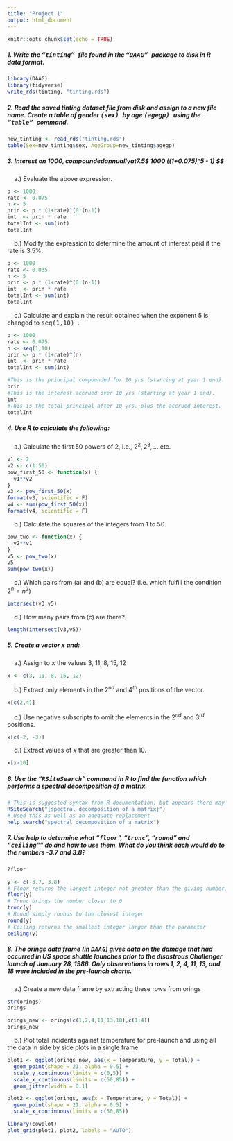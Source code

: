 ```yaml
---
title: "Project 1"
output: html_document
---
```


```r
knitr::opts_chunk$set(echo = TRUE)
```

##### 1. Write the <tt> "tinting" </tt>  file found in the <tt> "DAAG" </tt> package to disk in R data format.  
```r
library(DAAG)
library(tidyverse)
write_rds(tinting, "tinting.rds")
```
##### 2. Read the saved tinting dataset file from disk and assign to a new file name. Create a table of gender <tt> (sex) </tt> by age <tt> (agegp) </tt> using the <tt> "table" </tt> command.
```r
new_tinting <- read_rds("tinting.rds")
table(Sex=new_tinting$sex, AgeGroup=new_tinting$agegp)
```
##### 3. Interest on $1000, compounded annually at 7.5% for five years, can be determined with:
$$ 1000 \times ((1+0.075)^5 - 1) $$
&nbsp; &nbsp; a.) Evaluate the above expression.
```r
p <- 1000
rate <- 0.075
n <- 5
prin <- p * (1+rate)^(0:(n-1))
int  <- prin * rate
totalInt <- sum(int)
totalInt
```
&nbsp; &nbsp; b.) Modify the expression to determine the amount of interest paid if the rate is 3.5%.
```r
p <- 1000
rate <- 0.035
n <- 5
prin <- p * (1+rate)^(0:(n-1))
int  <- prin * rate
totalInt <- sum(int)
totalInt
```
&nbsp; &nbsp; c.) Calculate and explain the result obtained when the exponent 5 is changed to <tt> seq(1,10) </tt>.  
```r
p <- 1000
rate <- 0.075
n <- seq(1,10)
prin <- p * (1+rate)^(n)
int  <- prin * rate
totalInt <- sum(int)

#This is the principal compounded for 10 yrs (starting at year 1 end).
prin
#This is the interest accrued over 10 yrs (starting at year 1 end).
int
#This is the total principal after 10 yrs. plus the accrued interest.
totalInt
```
##### 4. Use R to calculate the following:
&nbsp; &nbsp; a.) Calculate the first 50 powers of 2, i.e., $2^2, 2^3,\ldots$ etc.
```r
v1 <- 2
v2 <- c(1:50)
pow_first_50 <- function(x) {
  v1**v2
}
v3 <- pow_first_50(x)
format(v3, scientific = F)
v4 <- sum(pow_first_50(x))
format(v4, scientific = F)
```
&nbsp; &nbsp; b.) Calculate the squares of the integers from 1 to 50.
```r
pow_two <- function(x) {
  v2**v1
}
v5 <- pow_two(x)
v5
sum(pow_two(x))
```
&nbsp; &nbsp; c.) Which pairs from (a) and (b) are equal? (i.e. which fulfill the condition $2^n = n^2$)
```r
intersect(v3,v5)
```
&nbsp; &nbsp; d.) How many pairs from (c) are there?
```r
length(intersect(v3,v5))
```
##### 5. Create a vector <tt>x</tt> and:   
&nbsp; &nbsp; a.) Assign to <tt>x</tt> the values 3, 11, 8, 15, 12
```r
x <- c(3, 11, 8, 15, 12)
```
&nbsp; &nbsp; b.) Extract only elements in the $2^{nd}$ and $4^{th}$ positions of the vector.
```r
x[c(2,4)]
```
&nbsp; &nbsp; c.) Use negative subscripts to omit the elements in the $2^{nd}$ and $3^{rd}$ positions.
```r
x[c(-2, -3)]
```
&nbsp; &nbsp; d.) Extract values of $x$ that are greater than 10.
```r
x[x>10]
```
##### 6. Use the "<tt>RSiteSearch</tt>" command in R to find the function which performs a  spectral decomposition of a matrix.
```r
# This is suggested syntax from R documentation, but appears there may currently be a bug adding '+' between keywords when the site opens.
RSiteSearch("{spectral decomposition of a matrix}")
# Used this as well as an adequate replacement
help.search("spectral decomposition of a matrix")
```
##### 7.  Use help to determine what "<tt>floor</tt>", "<tt>trunc</tt>", "<tt>round</tt>" and  "<tt>ceiling</tt>"" do and how to use them.  What do you think each would do to the  numbers -3.7 and 3.8?
```r
?floor

y <- c(-3.7, 3.8)
# Floor returns the largest integer not greater than the giving number, -3 would be greater than -4, 4 would be greater than 3
floor(y)
# Trunc brings the number closer to 0
trunc(y)
# Round simply rounds to the closest integer
round(y)
# Ceiling returns the smallest integer larger than the parameter
ceiling(y)
```

##### 8. The orings data frame (in <tt>DAAG</tt>) gives data on the damage that had occurred in US space shuttle launches prior to the disastrous Challenger launch of January 28, 1986. Only observations in rows 1, 2, 4, 11, 13, and 18 were included in the pre-launch charts.

&nbsp; &nbsp; a.) Create a new data frame by extracting these rows from orings
```r
str(orings)
orings

orings_new <- orings[c(1,2,4,11,13,18),c(1:4)]
orings_new
```
&nbsp; &nbsp; b.) Plot total incidents against temperature for pre-launch and using all the data in side by side plots in a single frame. 
```r
plot1 <- ggplot(orings_new, aes(x = Temperature, y = Total)) +
  geom_point(shape = 21, alpha = 0.5) + 
  scale_y_continuous(limits = c(0,5)) + 
  scale_x_continuous(limits = c(50,85)) + 
  geom_jitter(width = 0.1)

plot2 <- ggplot(orings, aes(x = Temperature, y = Total)) +
  geom_point(shape = 21, alpha = 0.5) +
  scale_x_continuous(limits = c(50,85))

library(cowplot)
plot_grid(plot1, plot2, labels = "AUTO")
```
